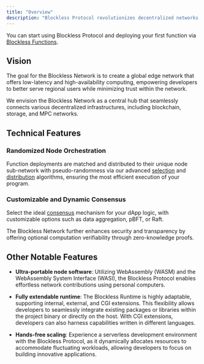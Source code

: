 ```yaml
---
title: "Overview"
description: "Blockless Protocol revolutionizes decentralized networks by providing an optimized platform for verifiable computation, enabling the next generation of distributed systems."
---
```


You can start using Blockless Protocol and deploying your first function via [Blockless Functions](/functions).


## Vision

The goal for the Blockless Network is to create a global edge network that offers low-latency and high-availability computing, empowering developers to better serve regional users while minimizing trust within the network.

We envision the Blockless Network as a central hub that seamlessly connects various decentralized infrastructures, including blockchain, storage, and MPC networks.


## Technical Features

### Randomized Node Orchestration
Function deployments are matched and distributed to their unique node sub-network with pseudo-randomness via our advanced [selection](/protocol/networking/selection) and [distribution](/protocol/networking/distribution) algorithms, ensuring the most efficient execution of your program.

### Customizable and Dynamic Consensus
Select the ideal [consensus](/protocol/networking/consensus) mechanism for your dApp logic, with customizable options such as data aggregation, pBFT, or Raft.

The Blockless Network further enhances security and transparency by offering optional computation verifiability through zero-knowledge proofs.


## Other Notable Features

- **Ultra-portable node software**: Utilizing WebAssembly (WASM) and the WebAssembly System Interface (WASI), the Blockless Protocol enables effortless network contributions using personal computers.

- **Fully extendable runtime**: The Blockless Runtime is highly adaptable, supporting internal, external, and CGI extensions. This flexibility allows developers to seamlessly integrate existing packages or libraries within the project binary or directly on the host. With CGI extensions, developers can also harness capabilities written in different languages.

- **Hands-free scaling**: Experience a serverless development environment with the Blockless Protocol, as it dynamically allocates resources to accommodate fluctuating workloads, allowing developers to focus on building innovative applications.
